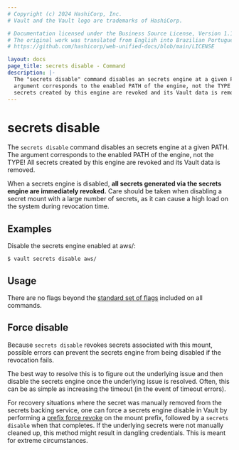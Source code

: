 ```yaml
---
# Copyright (c) 2024 HashiCorp, Inc.
# Vault and the Vault logo are trademarks of HashiCorp.

# Documentation licensed under the Business Source License, Version 1.1.
# The original work was translated from English into Brazilian Portuguese.
# https://github.com/hashicorp/web-unified-docs/blob/main/LICENSE

layout: docs
page_title: secrets disable - Command
description: |-
  The "secrets disable" command disables an secrets engine at a given PATH. The
  argument corresponds to the enabled PATH of the engine, not the TYPE! All
  secrets created by this engine are revoked and its Vault data is removed.
---
```


# secrets disable

The `secrets disable` command disables an secrets engine at a given PATH. The
argument corresponds to the enabled PATH of the engine, not the TYPE! All
secrets created by this engine are revoked and its Vault data is removed.

When a secrets engine is disabled, **all secrets generated via the secrets
engine are immediately revoked.** Care should be taken when disabling a
secret mount with a large number of secrets, as it can cause a high load on
the system during revocation time.

## Examples

Disable the secrets engine enabled at aws/:

```shell-session
$ vault secrets disable aws/
```

## Usage

There are no flags beyond the [standard set of flags](/vault/docs/commands)
included on all commands.

## Force disable

Because `secrets disable` revokes secrets associated with this mount, possible
errors can prevent the secrets engine from being disabled if the revocation
fails.

The best way to resolve this is to figure out the underlying issue and then
disable the secrets engine once the underlying issue is resolved. Often, this
can be as simple as increasing the timeout (in the event of timeout errors).

For recovery situations where the secret was manually removed from the
secrets backing service, one can force a secrets engine disable in Vault by
performing a [prefix force revoke](/vault/docs/commands/lease/revoke) on the mount
prefix, followed by a `secrets disable` when that completes.
If the underlying secrets were not manually cleaned up, this method might result
in dangling credentials. This is meant for extreme circumstances.
